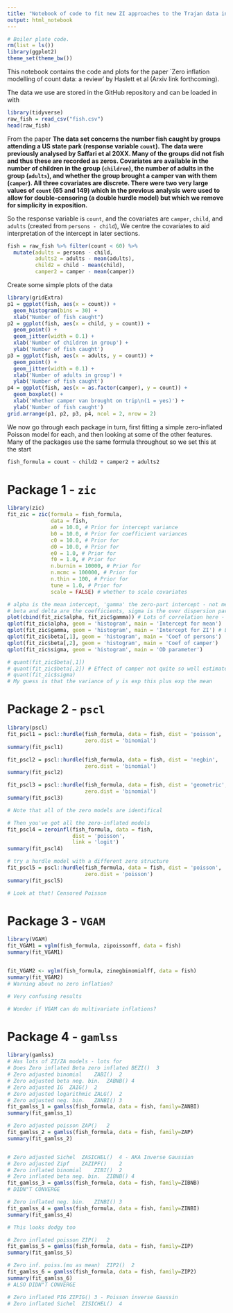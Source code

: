 ```yaml
---
title: "Notebook of code to fit new ZI approaches to the Trajan data in: Modelling excess zeros in count data: A new perspective on modelling approaches by Haslett et al"
output: html_notebook
---
```


```r
# Boiler plate code.
rm(list = ls())
library(ggplot2)
theme_set(theme_bw())
```
This notebook contains the code and plots for the paper `Zero inflation modelling of count data: a review' by Haslett et al (Arxiv link forthcoming). 

The data we use are stored in the GitHub repository and can be loaded in with
```r
library(tidyverse)
raw_fish = read_csv("fish.csv")
head(raw_fish)
```

From the paper __The data set concerns the number fish caught by groups attending a US state park (response variable `count`). The data were previously analysed by Saffari et al 20XX. Many of the groups did not fish and thus these are recorded as zeros. Covariates are available in the number of children in the group (`children`), the number of adults in the group (`adults`), and whether the group brought a camper van with them (`camper`). All three covariates are discrete. There were two very large values of `count` (65 and 149) which in the previous analysis were used to allow for double-censoring (a double hurdle model) but which we remove for simplicity in exposition.__

So the response variable is `count`, and the covariates are `camper`, `child`, and `adults` (created from `persons - child`), We centre the covariates to aid interpretation of the intercept in later sections.

```r
fish = raw_fish %>% filter(count < 60) %>% 
  mutate(adults = persons - child,
         adults2 = adults - mean(adults),
         child2 = child - mean(child),
         camper2 = camper - mean(camper))
```

Create some simple plots of the data
```r
library(gridExtra)
p1 = ggplot(fish, aes(x = count)) +
  geom_histogram(bins = 30) + 
  xlab("Number of fish caught")
p2 = ggplot(fish, aes(x = child, y = count)) + 
  geom_point() + 
  geom_jitter(width = 0.1) +
  xlab('Number of children in group') + 
  ylab('Number of fish caught')
p3 = ggplot(fish, aes(x = adults, y = count)) + 
  geom_point() + 
  geom_jitter(width = 0.1) +
  xlab('Number of adults in group') + 
  ylab('Number of fish caught')
p4 = ggplot(fish, aes(x = as.factor(camper), y = count)) + 
  geom_boxplot() + 
  xlab('Whether camper van brought on trip\n(1 = yes)') + 
  ylab('Number of fish caught')
grid.arrange(p1, p2, p3, p4, ncol = 2, nrow = 2)
```

We now go through each package in turn, first fitting a simple zero-inflated Poisson model for each, and then looking at some of the other features. Many of the packages use the same formula throughout so we set this at the start
```r
fish_formula = count ~ child2 + camper2 + adults2
```


# Package 1 - `zic`

```r
library(zic)
fit_zic = zic(formula = fish_formula, 
              data = fish, 
              a0 = 10.0, # Prior for intercept variance
              b0 = 10.0, # Prior for coefficient variances
              c0 = 10.0, # Prior for 
              d0 = 10.0, # Prior for 
              e0 = 1.0, # Prior for 
              f0 = 1.0, # Prior for 
              n.burnin = 10000, # Prior for 
              n.mcmc = 100000, # Prior for 
              n.thin = 100, # Prior for 
              tune = 1.0, # Prior for 
              scale = FALSE) # whether to scale covariates

# alpha is the mean intercept, 'gamma' the zero-part intercept - not mentioned in model
# beta and delta are the coefficients, sigma is the over dispersion parameter
plot(cbind(fit_zic$alpha, fit_zic$gamma)) # Lots of correlation here - a bit better
qplot(fit_zic$alpha, geom = 'histogram', main = 'Intercept for mean') 
qplot(fit_zic$gamma, geom = 'histogram', main = 'Intercept for ZI') # Looks like it didn't converge
qplot(fit_zic$beta[,1], geom = 'histogram', main = 'Coef of persons') 
qplot(fit_zic$beta[,2], geom = 'histogram', main = 'Coef of camper')
qplot(fit_zic$sigma, geom = 'histogram', main = 'OD parameter')

# quant(fit_zic$beta[,1])
# quant(fit_zic$beta[,2]) # Effect of camper not quite so well estimated
# quant(fit_zic$sigma)
# My guess is that the variance of y is exp this plus exp the mean
```

# Package 2 - `pscl`

```r
library(pscl)
fit_pscl1 = pscl::hurdle(fish_formula, data = fish, dist = 'poisson',
                         zero.dist = 'binomial')
summary(fit_pscl1)

fit_pscl2 = pscl::hurdle(fish_formula, data = fish, dist = 'negbin',
                         zero.dist = 'binomial')
summary(fit_pscl2)

fit_pscl3 = pscl::hurdle(fish_formula, data = fish, dist = 'geometric',
                         zero.dist = 'binomial')
summary(fit_pscl3)

# Note that all of the zero models are identifical

# Then you've got all the zero-inflated models
fit_pscl4 = zeroinfl(fish_formula, data = fish, 
                     dist = 'poisson',
                     link = 'logit')
summary(fit_pscl4)

# try a hurdle model with a different zero structure
fit_pscl5 = pscl::hurdle(fish_formula, data = fish, dist = 'poisson',
                         zero.dist = 'poisson')
summary(fit_pscl5)

# Look at that! Censored Poisson
```

# Package 3 - `VGAM`

```r
library(VGAM)
fit_VGAM1 = vglm(fish_formula, zipoissonff, data = fish)
summary(fit_VGAM1)


fit_VGAM2 <- vglm(fish_formula, zinegbinomialff, data = fish)
summary(fit_VGAM2)
# Warning about no zero inflation?

# Very confusing results

# Wonder if VGAM can do multivariate inflations?
```

# Package 4 - `gamlss`

```r
library(gamlss)
# Has lots of ZI/ZA models - lots for 
# Does Zero inflated Beta zero inflated	BEZI()	3
# Zero adjusted binomial	ZABI()	2
# Zero adjusted beta neg. bin.	ZABNB()	4
# Zero adjusted IG	ZAIG()	2
# Zero adjusted logarithmic	ZALG()	2
# Zero adjusted neg. bin.	ZANBI()	3
fit_gamlss_1 = gamlss(fish_formula, data = fish, family=ZANBI)
summary(fit_gamlss_1)

# Zero adjusted poisson	ZAP()	2
fit_gamlss_2 = gamlss(fish_formula, data = fish, family=ZAP)
summary(fit_gamlss_2)


# Zero adjusted Sichel	ZASICHEL()	4 - AKA Inverse Gaussian
# Zero adjusted Zipf	ZAZIPF()	2
# Zero inflated binomial	ZIBI()	2
# Zero inflated beta neg. bin.	ZIBNB()	4
fit_gamlss_3 = gamlss(fish_formula, data = fish, family=ZIBNB)
# DIDN"T CONVERGE

# Zero inflated neg. bin.	ZINBI()	3
fit_gamlss_4 = gamlss(fish_formula, data = fish, family=ZINBI)
summary(fit_gamlss_4)

# This looks dodgy too

# Zero inflated poisson	ZIP()	2
fit_gamlss_5 = gamlss(fish_formula, data = fish, family=ZIP)
summary(fit_gamlss_5)

# Zero inf. poiss.(mu as mean)	ZIP2()	2
fit_gamlss_6 = gamlss(fish_formula, data = fish, family=ZIP2)
summary(fit_gamlss_6)
# ALSO DIDN"T CONVERGE

# Zero inflated PIG	ZIPIG()	3 - Poisson inverse Gaussin
# Zero inflated Sichel	ZISICHEL()	4
```
